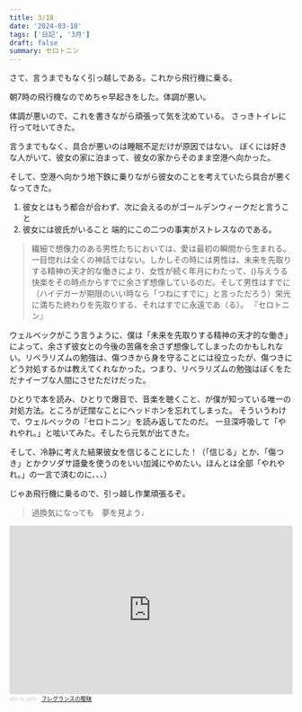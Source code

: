 ```yaml
---
title: 3/18
date: '2024-03-18'
tags: ['日記', '3月']
draft: false
summary: セロトニン
---
```

さて、言うまでもなく引っ越しである。これから飛行機に乗る。

朝7時の飛行機なのでめちゃ早起きをした。体調が悪い。

体調が悪いので、これを書きながら頑張って気を沈めている。
さっきトイレに行って吐いてきた。

言うまでもなく、具合が悪いのは睡眠不足だけが原因ではない。
ぼくには好きな人がいて、彼女の家に泊まって、彼女の家からそのまま空港へ向かった。

そして、空港へ向かう地下鉄に乗りながら彼女のことを考えていたら具合が悪くなってきた。
1. 彼女とはもう都合が合わず、次に会えるのがゴールデンウィークだと言うこと
2. 彼女には彼氏がいること
端的にこの二つの事実がストレスなのである。

>繊細で想像力のある男性たちにおいては、愛は最初の瞬間から生まれる。一目惚れは全くの神話ではない。しかしその時には男性は、未来を先取りする精神の天才的な働きにより、女性が続く年月にわたって、()与えうる快楽をその時点からすでに余さず想像しているのだ。そして男性はすでに（ハイデガーが期限のいい時なら「つねにすでに」と言っただろう）栄光に満ちた終わりを先取りする、それはすでに永遠であ（る）。
>『セロトニン』

ウェルベックがこう言うように、僕は「未来を先取りする精神の天才的な働き」によって、余さず彼女との今後の苦痛を余さず想像してしまったのかもしれない。リベラリズムの勉強は、傷つきから身を守ることには役立ったが、傷つきにどう対処するかは教えてくれなかった。つまり、リベラリズムの勉強はぼくをただナイーブな人間にさせただけだった。

ひとりで本を読み、ひとりで爆音で、音楽を聴くこと、が僕が知っている唯一の対処方法。ところが迂闊なことにヘッドホンを忘れてしまった。
そういうわけで、ウェルベックの『セロトニン』を読み返してたのだ。
一旦深呼吸して「やれやれ。」と呟いてみた。そしたら元気が出てきた。

そして、冷静に考えた結果彼女を信じることにした！（「信じる」とか、「傷つき」とかクソダサ語彙を使うのをいい加減にやめたい。ほんとは全部「やれやれ。」の一言で済むのに、、、）

じゃあ飛行機に乗るので、引っ越し作業頑張るぞ。
>過換気になっても　夢を見よう♩

<iframe width="100%" height="300" scrolling="no" frameborder="no" allow="autoplay" src="https://w.soundcloud.com/player/?url=https%3A//api.soundcloud.com/tracks/927790036&color=%23ff5500&auto_play=false&hide_related=false&show_comments=true&show_user=true&show_reposts=false&show_teaser=true&visual=true"></iframe><div style="font-size: 10px; color: #cccccc;line-break: anywhere;word-break: normal;overflow: hidden;white-space: nowrap;text-overflow: ellipsis; font-family: Interstate,Lucida Grande,Lucida Sans Unicode,Lucida Sans,Garuda,Verdana,Tahoma,sans-serif;font-weight: 100;"><a href="https://soundcloud.com/in_sinh" title="shh in sinh" target="_blank" style="color: #cccccc; text-decoration: none;">shh in sinh</a> · <a href="https://soundcloud.com/in_sinh/z6rhyhhaqphr" title="フレグランスの曖昧" target="_blank" >フレグランスの曖昧</a></div>